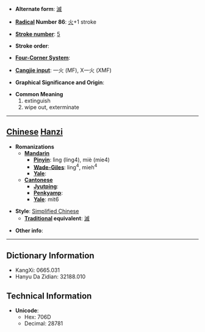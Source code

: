* '''Alternate form''': [[滅]]

* '''[[Wiktionary:Chinese radical index| Radical]] Number 86''': [[Wiktionary:Chinese radical index 火|火]]+1 stroke

* '''[[Wiktionary:Chinese total strokes index|Stroke number]]''': [[Wiktionary:Chinese total strokes index 5|5]]

* '''Stroke order''': 

* '''[[Wiktionary:Chinese four corner index|Four-Corner System]]''': 

* '''[[Wiktionary:Chinese Cangjie index|Cangjie input]]''': 一火 (MF), X一火 (XMF)

* '''Graphical Significance and Origin''': 

* '''Common Meaning'''
*#extinguish
*# wipe out, exterminate


----

== [[Chinese]] [[Hanzi]] ==

* '''Romanizations'''
** '''[[Mandarin]]'''
*** '''[[Pinyin]]''': lìng (ling4), miè (mie4)
*** '''[[Wade-Giles]]''': ling<sup>4</sup>, mieh<sup>4</sup>
*** '''[[Yale]]''': 
** '''[[Cantonese]]'''
*** '''[[Jyutping]]''':
*** '''[[Penkyamp]]''': 
*** '''[[Yale]]''': mit6

* '''Style''': [[Simplified Chinese]] 
** '''[[Traditional Chinese|Traditional]] equivalent''': [[滅]]

* '''Other info''': 

----

== Dictionary Information ==

* KangXi: 0665.031
* Hanyu Da Zidian: 32188.010

== Technical Information ==

* '''Unicode''':
** Hex: 706D
** Decimal: 28781